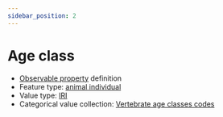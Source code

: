 ```yaml
---
sidebar_position: 2
---
```



# Age class

- [Observable property](/viewers/dawe-vocabs?uri=https://linked.data.gov.au/def/test/dawe-cv/59df7c05-1521-4161-86e4-8e6a8feb4002) definition
- Feature type: [animal individual](http://linked.data.gov.au/def/tern-cv/ecb855ed-50e1-4299-8491-861759ef40b7)
- Value type: [IRI](https://w3id.org/tern/ontologies/tern/IRI)
- Categorical value collection: [Vertebrate age classes codes](/viewers/dawe-vocabs?uri=https://linked.data.gov.au/def/test/dawe-cv/9b913880-8434-4238-8200-414dd1ee560c)

<Example
  protocolModule="vertebrate-active"
  observableProperty="https://linked.data.gov.au/def/test/dawe-cv/59df7c05-1521-4161-86e4-8e6a8feb4002"
/>
